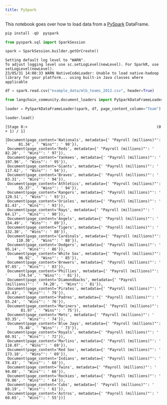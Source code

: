 ```yaml
---
title: PySpark
---
```


This notebook goes over how to load data from a [PySpark](https://spark.apache.org/docs/latest/api/python/) DataFrame.

```python
pip install -qU  pyspark
```

```python
from pyspark.sql import SparkSession
```

```python
spark = SparkSession.builder.getOrCreate()
```

```output
Setting default log level to "WARN".
To adjust logging level use sc.setLogLevel(newLevel). For SparkR, use setLogLevel(newLevel).
23/05/31 14:08:33 WARN NativeCodeLoader: Unable to load native-hadoop library for your platform... using built-in Java classes where applicable
```

```python
df = spark.read.csv("example_data/mlb_teams_2012.csv", header=True)
```

```python
from langchain_community.document_loaders import PySparkDataFrameLoader
```

```python
loader = PySparkDataFrameLoader(spark, df, page_content_column="Team")
```

```python
loader.load()
```

```output
[Stage 8:>                                                          (0 + 1) / 1]
```

```output
[Document(page_content='Nationals', metadata={' "Payroll (millions)"': '     81.34', ' "Wins"': ' 98'}),
 Document(page_content='Reds', metadata={' "Payroll (millions)"': '          82.20', ' "Wins"': ' 97'}),
 Document(page_content='Yankees', metadata={' "Payroll (millions)"': '      197.96', ' "Wins"': ' 95'}),
 Document(page_content='Giants', metadata={' "Payroll (millions)"': '       117.62', ' "Wins"': ' 94'}),
 Document(page_content='Braves', metadata={' "Payroll (millions)"': '        83.31', ' "Wins"': ' 94'}),
 Document(page_content='Athletics', metadata={' "Payroll (millions)"': '     55.37', ' "Wins"': ' 94'}),
 Document(page_content='Rangers', metadata={' "Payroll (millions)"': '      120.51', ' "Wins"': ' 93'}),
 Document(page_content='Orioles', metadata={' "Payroll (millions)"': '       81.43', ' "Wins"': ' 93'}),
 Document(page_content='Rays', metadata={' "Payroll (millions)"': '          64.17', ' "Wins"': ' 90'}),
 Document(page_content='Angels', metadata={' "Payroll (millions)"': '       154.49', ' "Wins"': ' 89'}),
 Document(page_content='Tigers', metadata={' "Payroll (millions)"': '       132.30', ' "Wins"': ' 88'}),
 Document(page_content='Cardinals', metadata={' "Payroll (millions)"': '    110.30', ' "Wins"': ' 88'}),
 Document(page_content='Dodgers', metadata={' "Payroll (millions)"': '       95.14', ' "Wins"': ' 86'}),
 Document(page_content='White Sox', metadata={' "Payroll (millions)"': '     96.92', ' "Wins"': ' 85'}),
 Document(page_content='Brewers', metadata={' "Payroll (millions)"': '       97.65', ' "Wins"': ' 83'}),
 Document(page_content='Phillies', metadata={' "Payroll (millions)"': '     174.54', ' "Wins"': ' 81'}),
 Document(page_content='Diamondbacks', metadata={' "Payroll (millions)"': '  74.28', ' "Wins"': ' 81'}),
 Document(page_content='Pirates', metadata={' "Payroll (millions)"': '       63.43', ' "Wins"': ' 79'}),
 Document(page_content='Padres', metadata={' "Payroll (millions)"': '        55.24', ' "Wins"': ' 76'}),
 Document(page_content='Mariners', metadata={' "Payroll (millions)"': '      81.97', ' "Wins"': ' 75'}),
 Document(page_content='Mets', metadata={' "Payroll (millions)"': '          93.35', ' "Wins"': ' 74'}),
 Document(page_content='Blue Jays', metadata={' "Payroll (millions)"': '     75.48', ' "Wins"': ' 73'}),
 Document(page_content='Royals', metadata={' "Payroll (millions)"': '        60.91', ' "Wins"': ' 72'}),
 Document(page_content='Marlins', metadata={' "Payroll (millions)"': '      118.07', ' "Wins"': ' 69'}),
 Document(page_content='Red Sox', metadata={' "Payroll (millions)"': '      173.18', ' "Wins"': ' 69'}),
 Document(page_content='Indians', metadata={' "Payroll (millions)"': '       78.43', ' "Wins"': ' 68'}),
 Document(page_content='Twins', metadata={' "Payroll (millions)"': '         94.08', ' "Wins"': ' 66'}),
 Document(page_content='Rockies', metadata={' "Payroll (millions)"': '       78.06', ' "Wins"': ' 64'}),
 Document(page_content='Cubs', metadata={' "Payroll (millions)"': '          88.19', ' "Wins"': ' 61'}),
 Document(page_content='Astros', metadata={' "Payroll (millions)"': '        60.65', ' "Wins"': ' 55'})]
```
